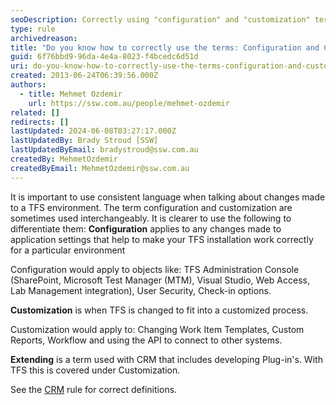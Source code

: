 ```yaml
---
seoDescription: Correctly using "configuration" and "customization" terms in TFS context refers to changes made to application settings versus adapting TFS to fit a customized process.
type: rule
archivedreason:
title: "Do you know how to correctly use the terms: Configuration and Customization in the TFS context?"
guid: 6f76bbd9-96da-4e4a-8023-f4bcedc6d51d
uri: do-you-know-how-to-correctly-use-the-terms-configuration-and-customization-in-the-tfs-context
created: 2013-06-24T06:39:56.000Z
authors:
  - title: Mehmet Ozdemir
    url: https://ssw.com.au/people/mehmet-ozdemir
related: []
redirects: []
lastUpdated: 2024-06-08T03:27:17.000Z
lastUpdatedBy: Brady Stroud [SSW]
lastUpdatedByEmail: bradystroud@ssw.com.au
createdBy: MehmetOzdemir
createdByEmail: MehmetOzdemir@ssw.com.au
---
```


It is important to use consistent language when talking about changes made to a TFS environment. The term configuration and customization are sometimes used interchangeably. It is clearer to use the following to differentiate them:
**Configuration** applies to any changes made to application settings that help to make your TFS installation work correctly for a particular environment

Configuration would apply to objects like: TFS Administration Console (SharePoint, Microsoft Test Manager (MTM), Visual Studio, Web Access, Lab Management integration), User Security, Check-in options.

**Customization** is when TFS is changed to fit into a customized process.

Customization would apply to: Changing Work Item Templates, Custom Reports, Workflow and using the API to connect to other systems.

**Extending** is a term used with CRM that includes developing Plug-in's. With TFS this is covered under Customization.

See the [CRM](/do-you-know-how-to-correctly-use-the-terms-configuration-customization-and-extending-in-the-crm-context) rule for correct definitions.
